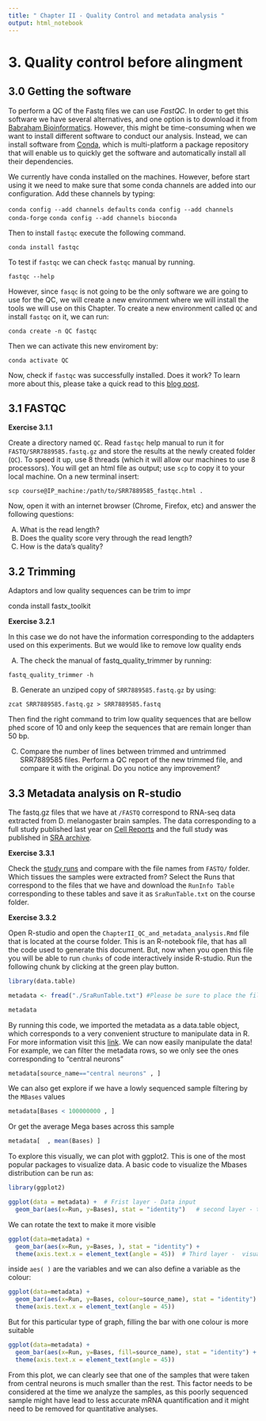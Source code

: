 ```yaml
---
title: " Chapter II - Quality Control and metadata analysis "
output: html_notebook
---
```


# 3. Quality control before alingment


## 3.0 Getting the software

To perform a QC of the Fastq files we can use *FastQC*. In order to get this software we have several alternatives, and one option is to download it from [Babraham Bioinformatics](https://www.bioinformatics.babraham.ac.uk/projects/fastqc/). However, this might be time-consuming when we want to install different software to conduct our analysis. Instead, we can install software from [Conda](https://docs.conda.io/en/latest/), which is multi-platform a package repository that will enable us to quickly get the software and automatically install all their dependencies. 

We currently have conda installed on the machines. However, before start using it we need to make sure that some conda channels are added into our configuration. Add these channels by typing:

`conda config --add channels defaults`
`conda config --add channels conda-forge`
`conda config --add channels bioconda`

Then to install `fastqc` execute the following command.

`conda install fastqc`

To test if `fastqc` we can check `fastqc` manual by running.

`fastqc --help`

However, since `fasqc` is not going to be the only software we are going to use for the QC, we will create a new environment where we will install the tools we will use on this Chapter. To create a new environment called `QC` and install `fastqc` on it, we can run:

`conda create -n QC fastqc`

Then we can activate this new enviroment by:

`conda activate QC`

Now, check if `fastqc` was successfully installed. Does it work? To learn more about this, please take a quick read to this [blog post](https://john-quensen.com/tutorials/conda-and-virtual-environments/). 


## 3.1 FASTQC



**Exercise 3.1.1**

Create a directory named `QC`. Read `fastqc` help manual to run it for `FASTQ/SRR7889585.fastq.gz` and store the results at the newly created folder (`QC`). To speed it up, use 8 threads (which it will allow our machines to use 8 processors). You will get an html file as output; use `scp` to copy it to your local machine. On a new terminal insert:

`scp course@IP_machine:/path/to/SRR7889585_fastqc.html .`

Now, open it with an internet browser (Chrome, Firefox, etc) and answer the following questions:

A) What is the read length?
B) Does the quality score very through the read length?
C) How is the data's quality?

## 3.2 Trimming 

Adaptors and low quality sequences can be trim to impr

conda install fastx_toolkit



**Exercise 3.2.1**

In this case we do not have the information corresponding to the addapters used on this experiments. But we would like to remove low quality ends

A) The check the manual of fastq_quality_trimmer by running:

`fastq_quality_trimmer -h`

B) Generate an unziped copy of `SRR7889585.fastq.gz` by using:

`zcat SRR7889585.fastq.gz > SRR7889585.fastq`

Then find the right command to trim low quality sequences that are bellow phed score of 10 and only keep the sequences that are remain longer than 50 bp. 

C) Compare the number of lines between trimmed and untrimmed SRR7889585 files. Perform a QC report of the new trimmed file, and compare it with the original. Do you notice any improvement? 


## 3.3 Metadata analysis on R-studio


The fastq.gz files that we have at `/FASTQ` correspond to RNA-seq data extracted from D. melanogaster brain samples. The data corresponding to a full study published last year on [Cell Reports](https://www.ncbi.nlm.nih.gov//pubmed/30355484) and the full study was published in [SRA archive](https://trace.ncbi.nlm.nih.gov/Traces/sra/?study=SRP162335). 

**Exercise 3.3.1**

Check the [study runs](https://trace.ncbi.nlm.nih.gov/Traces/study/?acc=SRP162335) and compare with the file names from `FASTQ/` folder. Which tissues the samples were extracted from? Select the Runs that correspond to the files that we have and download the `RunInfo Table` corresponding to these tables and save it as `SraRunTable.txt` on the course folder. 

**Exercise 3.3.2**

Open R-studio and open the `ChapterII_QC_and_metadata_analysis.Rmd` file that is located at the course folder. This is an R-notebook file, that has all the code used to generate this document. But, now when you open this file you will be able to run `chunks` of code interactively inside R-studio. Run the following chunk by clicking at the green play button.

```r

library(data.table)

metadata <- fread("./SraRunTable.txt") #Please be sure to place the file under ~/RNA_seq_course2020

metadata
```


By running this code, we imported the metadata as a data.table object, which corresponds to a very convenient structure to manipulate data in R. For more information visit this [link](https://www.datacamp.com/community/tutorials/data-table-cheat-sheet). We can now easily manipulate the data! For example, we can filter the metadata rows, so we only see the ones corresponding to "central neurons"


```r
metadata[source_name=="central neurons" , ]
```


We can also get explore if we have a lowly sequenced sample filtering by the `MBases` values

```r

metadata[Bases < 100000000 , ]
```


Or get the average Mega bases across this sample

```r

metadata[  , mean(Bases) ]

```


To explore this visually, we can plot with ggplot2. This is one of the most popular packages to visualize data. A basic code to visualize the Mbases distribution can be run as:

```r
library(ggplot2)

ggplot(data = metadata) +  # Frist layer - Data input
  geom_bar(aes(x=Run, y=Bases), stat = "identity")   # second layer - type of plot and axis

```


We can rotate the text to make it more visible

```r

ggplot(data=metadata) +
  geom_bar(aes(x=Run, y=Bases, ), stat = "identity") + 
  theme(axis.text.x = element_text(angle = 45))  # Third layer -  visual configuration

```


inside `aes( )` are the variables and we can also define a variable as the colour:


```r
ggplot(data=metadata) +
  geom_bar(aes(x=Run, y=Bases, colour=source_name), stat = "identity") + 
  theme(axis.text.x = element_text(angle = 45))
```

But for this particular type of graph, filling the bar with one colour is more suitable

```r
ggplot(data=metadata) +
  geom_bar(aes(x=Run, y=Bases, fill=source_name), stat = "identity") + 
  theme(axis.text.x = element_text(angle = 45))
```


From this plot, we can clearly see that one of the samples that were taken from central neurons is much smaller than the rest. This factor needs to be considered at the time we analyze the samples, as this poorly sequenced sample might have lead to less accurate mRNA quantification and it might need to be removed for quantitative analyses. 


